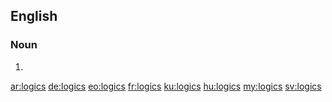 ==English==

===Noun===
{{head|en}}

# {{plural of|logic}}

[[ar:logics]]
[[de:logics]]
[[eo:logics]]
[[fr:logics]]
[[ku:logics]]
[[hu:logics]]
[[my:logics]]
[[sv:logics]]